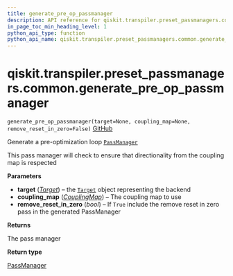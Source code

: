 ```yaml
---
title: generate_pre_op_passmanager
description: API reference for qiskit.transpiler.preset_passmanagers.common.generate_pre_op_passmanager
in_page_toc_min_heading_level: 1
python_api_type: function
python_api_name: qiskit.transpiler.preset_passmanagers.common.generate_pre_op_passmanager
---
```


# qiskit.transpiler.preset\_passmanagers.common.generate\_pre\_op\_passmanager

<span id="qiskit.transpiler.preset_passmanagers.common.generate_pre_op_passmanager" />

`generate_pre_op_passmanager(target=None, coupling_map=None, remove_reset_in_zero=False)` [GitHub](https://github.com/qiskit/qiskit/tree/stable/0.23/qiskit/transpiler/preset_passmanagers/common.py "view source code")

Generate a pre-optimization loop [`PassManager`](qiskit.transpiler.PassManager "qiskit.transpiler.PassManager")

This pass manager will check to ensure that directionality from the coupling map is respected

**Parameters**

*   **target** ([*Target*](qiskit.transpiler.Target "qiskit.transpiler.Target")) – the [`Target`](qiskit.transpiler.Target "qiskit.transpiler.Target") object representing the backend
*   **coupling\_map** ([*CouplingMap*](qiskit.transpiler.CouplingMap "qiskit.transpiler.CouplingMap")) – The coupling map to use
*   **remove\_reset\_in\_zero** (*bool*) – If `True` include the remove reset in zero pass in the generated PassManager

**Returns**

The pass manager

**Return type**

[PassManager](qiskit.transpiler.PassManager "qiskit.transpiler.PassManager")

